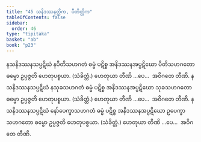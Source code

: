 ```yaml
---
title: "45 သနိဒဿနတ္တိက, ပီတိတ္တိက"
tableOfContents: false
sidebar:
  order: 46
type: "tipitaka"
basket: "ab"
book: "p23"
---
```



<DynamicBreadcrumb />

<Division number="54" book="p23" e="ch" v="40" p="419">

<Paragraph number="171" book="p23">
နသနိဒဿနသပ္ပဋိဃံ နပီတိသဟဂတံ ဓမ္မံ ပဋိစ္စ အနိဒဿနအပ္ပဋိဃော ပီတိသဟဂတော ဓမ္မော ဥပ္ပဇ္ဇတိ ဟေတုပစ္စယာ. (သံခိတ္တံ.) ဟေတုယာ တီဏိ …ပေ…  အဝိဂတေ တီဏိ.
</Paragraph>

<Paragraph number="172" book="p23">
နသနိဒဿနသပ္ပဋိဃံ နသုခသဟဂတံ ဓမ္မံ ပဋိစ္စ အနိဒဿနအပ္ပဋိဃော သုခသဟဂတော ဓမ္မော ဥပ္ပဇ္ဇတိ ဟေတုပစ္စယာ. (သံခိတ္တံ.) ဟေတုယာ တီဏိ …ပေ…  အဝိဂတေ တီဏိ.
</Paragraph>

<Paragraph number="173" book="p23">
နသနိဒဿနသပ္ပဋိဃံ နော်ပေက္ခာသဟဂတံ ဓမ္မံ ပဋိစ္စ အနိဒဿနအပ္ပဋိဃော ဥပေက္ခာသဟဂတော ဓမ္မော ဥပ္ပဇ္ဇတိ ဟေတုပစ္စယာ. (သံခိတ္တံ.) ဟေတုယာ တီဏိ …ပေ…  အဝိဂတေ တီဏိ.
</Paragraph>
</Division>